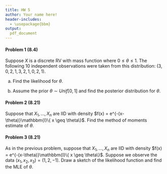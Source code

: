 ```yaml
---
title: HW 5
author: Your name here!
header-includes:
  - \usepackage{bbm}
output:
  pdf_document
---
```



#### Problem 1 (8.4)

Suppose $X$ is a discrete RV with mass function
\begin{eqnarray*}
P(X=0) &=& \frac{2}{3}\theta \\
P(X=1) &=& \frac{1}{3}\theta \\
P(X=2) &=& \frac{2}{3}(1-\theta) \\
P(X=3) &=& \frac{1}{3}(1-\theta),
\end{eqnarray*}
where $0 \leq \theta \leq 1$. The following $10$ independent observations were taken from this distribution: $(3, 0, 2, 1, 3, 2, 1, 0, 2, 1)$.

(a) Find the likelihood for $\theta$. 

(b) Assume the prior $\theta \sim Unif[0,1]$ and find the posterior distribution for $\theta$. 






\pagebreak

#### Problem 2 (8.21)

Suppose that $X_1, \dots, X_n$ are IID with density $f(x) = e^{-(x-\theta)}\mathbbm{I}\{ x \geq \theta\}$. Find the method of moments estimate of $\theta$. 




\pagebreak

#### Problem 3 (8.21)

As in the previous problem, suppose that $X_1, \dots, X_n$ are IID with density $f(x) = e^{-(x-\theta)}\mathbbm{I}\{ x \geq \theta\}$. Suppose we observe the data $(x_1, x_2, x_3)=(1, 2, -1)$. Draw a sketch of the likelihood function and find the MLE of $\theta$. 



